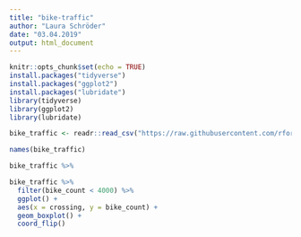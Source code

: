 ```yaml
---
title: "bike-traffic"
author: "Laura Schröder"
date: "03.04.2019"
output: html_document
---
```


```r
knitr::opts_chunk$set(echo = TRUE)
install.packages("tidyverse")
install.packages("ggplot2")
install.packages("lubridate")
library(tidyverse)
library(ggplot2)
library(lubridate)
```

```r
bike_traffic <- readr::read_csv("https://raw.githubusercontent.com/rfordatascience/tidytuesday/master/data/2019/2019-04-02/bike_traffic.csv")

names(bike_traffic)
```

```r

bike_traffic %>% 
```

```r

bike_traffic %>% 
  filter(bike_count < 4000) %>% 
  ggplot() +
  aes(x = crossing, y = bike_count) +
  geom_boxplot() +
  coord_flip()



```

